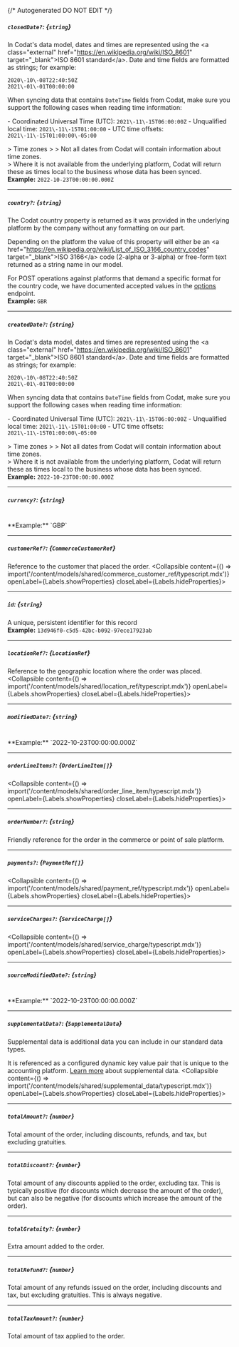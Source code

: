 {/* Autogenerated DO NOT EDIT  */}

##### `closedDate?`: *{`string`}*
In Codat's data model, dates and times are represented using the \<a class\="external" href\="https://en.wikipedia.org/wiki/ISO_8601" target\="_blank"\>ISO 8601 standard\</a\>. Date and time fields are formatted as strings; for example:

```
2020\-10\-08T22:40:50Z
2021\-01\-01T00:00:00
```



When syncing data that contains `DateTime` fields from Codat, make sure you support the following cases when reading time information:

\- Coordinated Universal Time (UTC): `2021\-11\-15T06:00:00Z`
\- Unqualified local time: `2021\-11\-15T01:00:00`
\- UTC time offsets: `2021\-11\-15T01:00:00\-05:00`

\> Time zones
\> 
\> Not all dates from Codat will contain information about time zones.  
\> Where it is not available from the underlying platform, Codat will return these as times local to the business whose data has been synced.
<br/>
**Example:** `2022-10-23T00:00:00.000Z`

---
##### `country?`: *{`string`}*
The Codat country property is returned as it was provided in the underlying platform by the company without any formatting on our part.

Depending on the platform the value of this property will either be an \<a href\="https://en.wikipedia.org/wiki/List_of_ISO_3166_country_codes" target\="_blank"\>ISO 3166\</a\> code (2\-alpha or 3\-alpha) or free\-form text returned as a string name in our model. 

For POST operations against platforms that demand a specific format for the country code, we have documented accepted values in the [options](https://docs.codat.io/codat\-api\#/operations/get\-companies\-companyId\-connections\-connectionId\-push) endpoint.
<br/>
**Example:** `GBR`

---
##### `createdDate?`: *{`string`}*
In Codat's data model, dates and times are represented using the \<a class\="external" href\="https://en.wikipedia.org/wiki/ISO_8601" target\="_blank"\>ISO 8601 standard\</a\>. Date and time fields are formatted as strings; for example:

```
2020\-10\-08T22:40:50Z
2021\-01\-01T00:00:00
```



When syncing data that contains `DateTime` fields from Codat, make sure you support the following cases when reading time information:

\- Coordinated Universal Time (UTC): `2021\-11\-15T06:00:00Z`
\- Unqualified local time: `2021\-11\-15T01:00:00`
\- UTC time offsets: `2021\-11\-15T01:00:00\-05:00`

\> Time zones
\> 
\> Not all dates from Codat will contain information about time zones.  
\> Where it is not available from the underlying platform, Codat will return these as times local to the business whose data has been synced.
<br/>
**Example:** `2022-10-23T00:00:00.000Z`

---
##### `currency?`: *{`string`}*
<br/>
**Example:** `GBP`

---
##### `customerRef?`: *{`CommerceCustomerRef`}*
Reference to the customer that placed the order.
<Collapsible content={() => import('/content/models/shared/commerce_customer_ref/typescript.mdx')} openLabel={Labels.showProperties} closeLabel={Labels.hideProperties}>
</Collapsible>

---
##### `id`: *{`string`}*
A unique, persistent identifier for this record
<br/>
**Example:** `13d946f0-c5d5-42bc-b092-97ece17923ab`

---
##### `locationRef?`: *{`LocationRef`}*
Reference to the geographic location where the order was placed.
<Collapsible content={() => import('/content/models/shared/location_ref/typescript.mdx')} openLabel={Labels.showProperties} closeLabel={Labels.hideProperties}>
</Collapsible>

---
##### `modifiedDate?`: *{`string`}*
<br/>
**Example:** `2022-10-23T00:00:00.000Z`

---
##### `orderLineItems?`: *{`OrderLineItem[]`}*
<Collapsible content={() => import('/content/models/shared/order_line_item/typescript.mdx')} openLabel={Labels.showProperties} closeLabel={Labels.hideProperties}>
</Collapsible>

---
##### `orderNumber?`: *{`string`}*
Friendly reference for the order in the commerce or point of sale platform.

---
##### `payments?`: *{`PaymentRef[]`}*
<Collapsible content={() => import('/content/models/shared/payment_ref/typescript.mdx')} openLabel={Labels.showProperties} closeLabel={Labels.hideProperties}>
</Collapsible>

---
##### `serviceCharges?`: *{`ServiceCharge[]`}*
<Collapsible content={() => import('/content/models/shared/service_charge/typescript.mdx')} openLabel={Labels.showProperties} closeLabel={Labels.hideProperties}>
</Collapsible>

---
##### `sourceModifiedDate?`: *{`string`}*
<br/>
**Example:** `2022-10-23T00:00:00.000Z`

---
##### `supplementalData?`: *{`SupplementalData`}*
Supplemental data is additional data you can include in our standard data types. 

It is referenced as a configured dynamic key value pair that is unique to the accounting platform. [Learn more](https://docs.codat.io/using\-the\-api/supplemental\-data/overview) about supplemental data.
<Collapsible content={() => import('/content/models/shared/supplemental_data/typescript.mdx')} openLabel={Labels.showProperties} closeLabel={Labels.hideProperties}>
</Collapsible>

---
##### `totalAmount?`: *{`number`}*
Total amount of the order, including discounts, refunds, and tax, but excluding gratuities.

---
##### `totalDiscount?`: *{`number`}*
Total amount of any discounts applied to the order, excluding tax. This is typically positive (for discounts which decrease the amount of the order), but can also be negative (for discounts which increase the amount of the order).

---
##### `totalGratuity?`: *{`number`}*
Extra amount added to the order.

---
##### `totalRefund?`: *{`number`}*
Total amount of any refunds issued on the order, including discounts and tax, but excluding gratuities. This is always negative.

---
##### `totalTaxAmount?`: *{`number`}*
Total amount of tax applied to the order.


